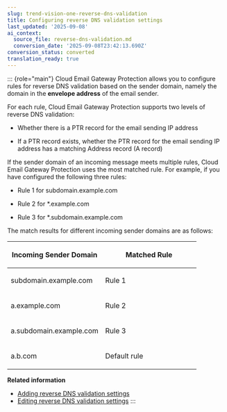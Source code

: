 ```yaml
---
slug: trend-vision-one-reverse-dns-validation
title: Configuring reverse DNS validation settings
last_updated: '2025-09-08'
ai_context:
  source_file: reverse-dns-validation.md
  conversion_date: '2025-09-08T23:42:13.690Z'
conversion_status: converted
translation_ready: true
---
```


::: {role="main"}
Cloud Email Gateway Protection allows you to configure rules for reverse DNS validation based on the sender domain, namely the domain in the **envelope address** of the email sender.

For each rule, Cloud Email Gateway Protection supports two levels of reverse DNS validation:

- Whether there is a PTR record for the email sending IP address

- If a PTR record exists, whether the PTR record for the email sending IP address has a matching Address record (A record)

If the sender domain of an incoming message meets multiple rules, Cloud Email Gateway Protection uses the most matched rule. For example, if you have configured the following three rules:

- Rule 1 for subdomain.example.com

- Rule 2 for \*.example.com

- Rule 3 for \*.subdomain.example.com

The match results for different incoming sender domains are as follows:

<table>
<colgroup>
<col style="width: 50%" />
<col style="width: 50%" />
</colgroup>
<thead>
<tr>
<th><p>Incoming Sender Domain</p></th>
<th><p>Matched Rule</p></th>
</tr>
</thead>
<tbody>
<tr>
<td><p>subdomain.example.com</p></td>
<td><p>Rule 1</p></td>
</tr>
<tr>
<td><p>a.example.com</p></td>
<td><p>Rule 2</p></td>
</tr>
<tr>
<td><p>a.subdomain.example.com</p></td>
<td><p>Rule 3</p></td>
</tr>
<tr>
<td><p>a.b.com</p></td>
<td><p>Default rule</p></td>
</tr>
</tbody>
</table>

**Related information**

- [Adding reverse DNS validation settings](reverse-dns-validate.mdx)
- [Editing reverse DNS validation settings](edit-reverse-dns-validation.mdx)
:::
